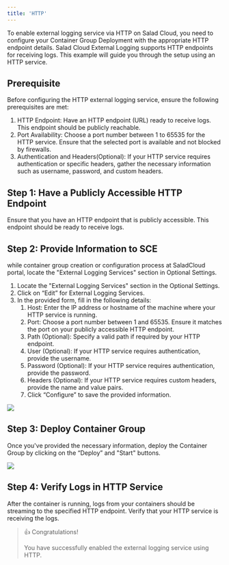 ```yaml
---
title: 'HTTP'
---
```


To enable external logging service via HTTP on Salad Cloud, you need to configure your Container Group Deployment with
the appropriate HTTP endpoint details. Salad Cloud External Logging supports HTTP endpoints for receiving logs. This
example will guide you through the setup using an HTTP service.

## Prerequisite

Before configuring the HTTP external logging service, ensure the following prerequisites are met:

1. HTTP Endpoint: Have an HTTP endpoint (URL) ready to receive logs. This endpoint should be publicly reachable.
2. Port Availability: Choose a port number between 1 to 65535 for the HTTP service. Ensure that the selected port is
   available and not blocked by firewalls.
3. Authentication and Headers(Optional): If your HTTP service requires authentication or specific headers, gather the
   necessary information such as username, password, and custom headers.

## Step 1: Have a Publicly Accessible HTTP Endpoint

Ensure that you have an HTTP endpoint that is publicly accessible. This endpoint should be ready to receive logs.

## Step 2: Provide Information to SCE

while container group creation or configuration process at SaladCloud portal, locate the "External Logging Services"
section in Optional Settings.

1. Locate the "External Logging Services" section in the Optional Settings.
2. Click on “Edit” for External Logging Services.
3. In the provided form, fill in the following details:
   1. Host: Enter the IP address or hostname of the machine where your HTTP service is running.
   2. Port: Choose a port number between 1 and 65535. Ensure it matches the port on your publicly accessible HTTP
      endpoint.
   3. Path (Optional): Specify a valid path if required by your HTTP endpoint.
   4. User (Optional): If your HTTP service requires authentication, provide the username.
   5. Password (Optional): If your HTTP service requires authentication, provide the password.
   6. Headers (Optional): If your HTTP service requires custom headers, provide the name and value pairs.
   7. Click “Configure” to save the provided information.

<img src="/products/sce/images/eec4c3f-image.png" />

## Step 3: Deploy Container Group

Once you've provided the necessary information, deploy the Container Group by clicking on the “Deploy” and "Start"
buttons.

<img src="/products/sce/images/2acf3d1-image (1).png" />

## Step 4: Verify Logs in HTTP Service

After the container is running, logs from your containers should be streaming to the specified HTTP endpoint. Verify
that your HTTP service is receiving the logs.

> 👍 Congratulations!
>
> You have successfully enabled the external logging service using HTTP.
